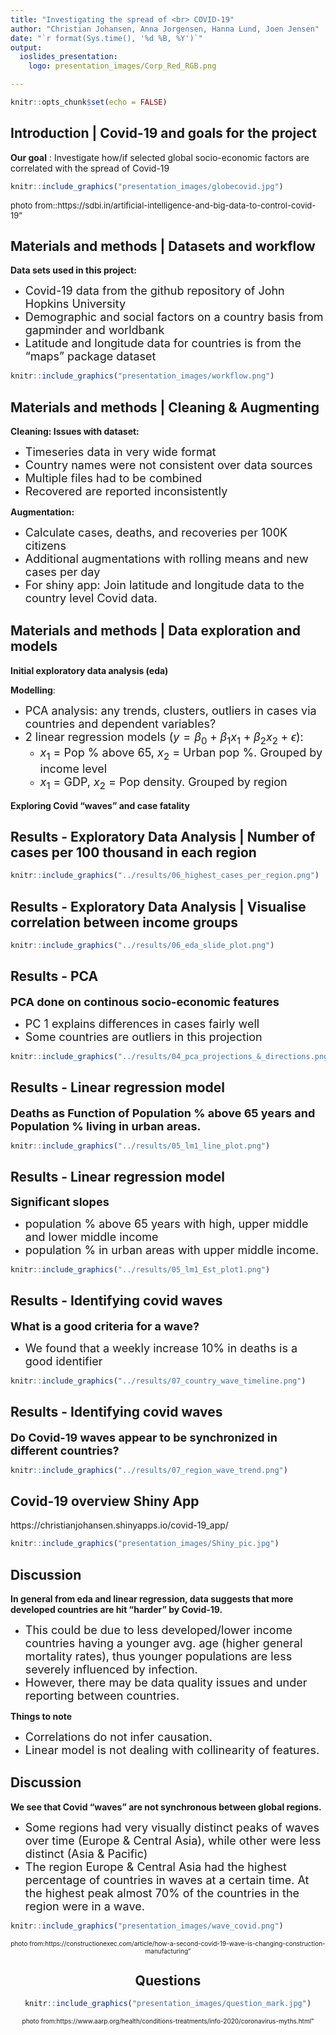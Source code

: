 ```yaml
---
title: "Investigating the spread of <br> COVID-19"
author: "Christian Johansen, Anna Jorgensen, Hanna Lund, Joen Jensen"
date: "`r format(Sys.time(), '%d %B, %Y')`"
output:
  ioslides_presentation:
    logo: presentation_images/Corp_Red_RGB.png

---
```


```r
knitr::opts_chunk$set(echo = FALSE)
```

## Introduction | Covid-19 and goals for the project

**Our goal** : Investigate how/if selected global socio-economic factors are correlated with the spread of Covid-19


```r
knitr::include_graphics("presentation_images/globecovid.jpg")
```
<font size="2"> photo from::https://sdbi.in/artificial-intelligence-and-big-data-to-control-covid-19"</font>

## Materials and methods | Datasets and workflow

**Data sets used in this project:**

- <font size="4">Covid-19 data from the github repository of John Hopkins University </font>
- <font size="4">Demographic and social factors on a country basis from gapminder and worldbank </font>
- <font size="4">Latitude and longitude data for countries is from the "maps" package dataset </font>

```r
knitr::include_graphics("presentation_images/workflow.png")
```
 
## Materials and methods | Cleaning & Augmenting

**Cleaning: Issues with dataset:**

- <font size="4">Timeseries data in very wide format</font>
- <font size="4">Country names were not consistent over data sources</font>
- <font size="4">Multiple files had to be combined</font>
- <font size="4">Recovered are reported inconsistently</font>

**Augmentation:**

- <font size="4">Calculate cases, deaths, and recoveries per 100K citizens</font>
- <font size="4">Additional augmentations with rolling means and new cases per day</font>
- <font size="4">For shiny app: Join latitude and longitude data to the country level Covid data.</font>



## Materials and methods | Data exploration and models

**Initial exploratory data analysis (eda)**

**Modelling**:

- <font size="4"> PCA analysis: any trends, clusters, outliers in cases via countries and dependent variables?</font>
- <font size="4"> 2 linear regression models ($y=\beta_0 + \beta_1 x_1+ \beta_2 x_2 + \epsilon$): </font>
  *  <font size="4"> $x_1$ = Pop % above 65, $x_2$ = Urban pop %. Grouped by income level </font>
  * <font size="4"> $x_1$ = GDP, $x_2$ = Pop density. Grouped by region </font>
    
**Exploring Covid "waves" and case fatality**

## Results - Exploratory Data Analysis | Number of cases per 100 thousand in each region

```r
knitr::include_graphics("../results/06_highest_cases_per_region.png")
```

## Results - Exploratory Data Analysis | Visualise correlation between income groups

```r
knitr::include_graphics("../results/06_eda_slide_plot.png")
```


## Results - PCA 
<font size="4">**PCA done on continous socio-economic features** </font>

- <font size="4"> PC 1 explains differences in cases fairly well</font>
- <font size="4"> Some countries are outliers in this projection</font>

```r
knitr::include_graphics("../results/04_pca_projections_&_directions.png")
```

## Results - Linear regression model
<font size="4"> **Deaths as Function of Population % above 65 years and  Population % living in urban areas.** </font>

```r
knitr::include_graphics("../results/05_lm1_line_plot.png")
```

## Results - Linear regression model
<font size="4"> **Significant slopes** </font>

- <font size="4">population % above 65 years with high, upper middle and lower middle income</font>
- <font size="4">population % in urban areas with upper middle income.</font>

```r
knitr::include_graphics("../results/05_lm1_Est_plot1.png")
```

## Results - Identifying covid waves

<font size="4"> **What is a good criteria for a wave?** </font>

- <font size="4"> We found that a weekly increase 10% in deaths is a good identifier </font>
  
```r
knitr::include_graphics("../results/07_country_wave_timeline.png")
```

## Results - Identifying covid waves

<font size="4"> **Do Covid-19 waves appear to be synchronized in different countries?** </font>

```r
knitr::include_graphics("../results/07_region_wave_trend.png")
```

## Covid-19 overview Shiny App

https://christianjohansen.shinyapps.io/covid-19_app/

```r
knitr::include_graphics("presentation_images/Shiny_pic.jpg")
```


## Discussion

**In general from eda and linear regression, data suggests that more developed countries are  hit "harder" by Covid-19. **

 - <font size="4">  This could be due to less developed/lower income countries having a younger avg. age (higher general mortality rates), thus younger populations are less severely influenced by infection.  </font>
 - <font size="4"> However, there may be data quality issues and under reporting between countries. </font>
    
**Things to note**

 - <font size="4"> Correlations do not infer causation.</font>
 - <font size="4">  Linear model is not dealing with collinearity of features.</font>
 
## Discussion 

**We see that Covid "waves" are not synchronous between global regions.** 

 - <font size="4"> Some regions had very visually distinct peaks of waves over time (Europe & Central Asia), while other were less distinct (Asia & Pacific)</font>
 - <font size="4">  The region Europe & Central Asia had the highest percentage of countries in waves at a certain time. At the highest peak almost 70% of the countries in the region were in a wave.  </font>

```r
knitr::include_graphics("presentation_images/wave_covid.png")
```
<center><font size="1"> photo from:https://constructionexec.com/article/how-a-second-covid-19-wave-is-changing-construction-manufacturing"</font>
<center>

## Questions
<center>
```r
knitr::include_graphics("presentation_images/question_mark.jpg")
```
<center>
<center><font size="1"> photo from:https://www.aarp.org/health/conditions-treatments/info-2020/coronavirus-myths.html"</font>
<center>

